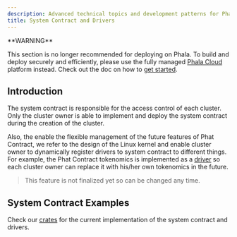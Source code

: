 ```yaml
---
description: Advanced technical topics and development patterns for Phala Network.
title: System Contract and Drivers
---
```



<Note type="danger">
**WARNING**

This section is no longer recommended for deploying on Phala. To build and deploy securely and efficiently, please use the fully managed [Phala Cloud](https://cloud.phala.network) platform instead. Check out the doc on how to [get started](/phala-cloud/getting-started/getting-started).
</Note>

## Introduction <a href="#introduction" id="introduction"></a>

The system contract is responsible for the access control of each cluster. Only the cluster owner is able to implement and deploy the system contract during the creation of the cluster.

Also, the enable the flexible management of the future features of Phat Contract, we refer to the design of the Linux kernel and enable cluster owner to dynamically register drivers to system contract to different things. For example, the Phat Contract tokenomics is implemented as a [driver](https://github.com/Phala-Network/phala-blockchain/tree/master/crates/pink-drivers/tokenomic) so each cluster owner can replace it with his/her own tokenomics in the future.

> This feature is not finalized yet so can be changed any time.

## System Contract Examples <a href="#system-contract-examples" id="system-contract-examples"></a>

Check our [crates](https://github.com/Phala-Network/phala-blockchain/tree/master/crates/pink-drivers) for the current implementation of the system contract and drivers.
